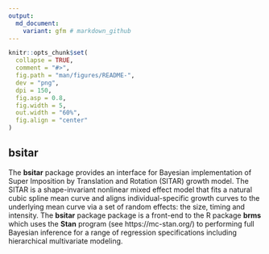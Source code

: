 ```yaml
---
output:
  md_document:
    variant: gfm # markdown_github
---
```



```r
knitr::opts_chunk$set(
  collapse = TRUE,
  comment = "#>",
  fig.path = "man/figures/README-",
  dev = "png",
  dpi = 150,
  fig.asp = 0.8,
  fig.width = 5,
  out.width = "60%",
  fig.align = "center"
)
```


## bsitar

The **bsitar** package provides an interface for Bayesian implementation of
Super Imposition by Translation and Rotation (SITAR) growth model. The SITAR is
a shape-invariant nonlinear mixed effect model that fits a natural cubic spline
mean curve and aligns individual-specific growth curves to the underlying
mean curve via a set of random effects: the size, timing and intensity. The
**bsitar** package package is a front-end to the R package **brms** which uses 
the **Stan** program (see https://mc-stan.org/) to performing full Bayesian
inference for a range of regression specifications including hierarchical
multivariate modeling.

